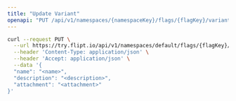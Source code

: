 ```yaml
---
title: "Update Variant"
openapi: "PUT /api/v1/namespaces/{namespaceKey}/flags/{flagKey}/variants/{id}"
---
```


<RequestExample>

```bash cURL
curl --request PUT \
  --url https://try.flipt.io/api/v1/namespaces/default/flags/{flagKey}/variants/{id} \
  --header 'Content-Type: application/json' \
  --header 'Accept: application/json' \
  --data '{
  "name": "<name>",
  "description": "<description>",
  "attachment": "<attachment>"
}'
```

</RequestExample>

